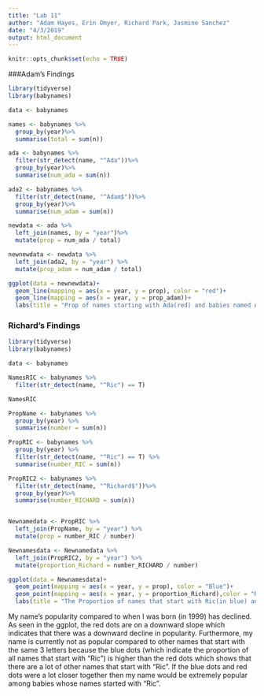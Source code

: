 ```yaml
---
title: "Lab 11"
author: "Adam Hayes, Erin Omyer, Richard Park, Jasmine Sanchez"
date: "4/3/2019"
output: html_document
---
```


```r
knitr::opts_chunk$set(echo = TRUE)
```


###Adam's Findings

```r
library(tidyverse)
library(babynames)

data <- babynames

names <- babynames %>%
  group_by(year)%>%
  summarise(total = sum(n))

ada <- babynames %>%
  filter(str_detect(name, "^Ada"))%>%
  group_by(year)%>%
  summarise(num_ada = sum(n))

ada2 <- babynames %>%
  filter(str_detect(name, "^Adam$"))%>%
  group_by(year)%>%
  summarise(num_adam = sum(n))

newdata <- ada %>%
  left_join(names, by = "year")%>%
  mutate(prop = num_ada / total)

newnewdata <- newdata %>%
  left_join(ada2, by = "year") %>%
  mutate(prop_adam = num_adam / total)

ggplot(data = newnewdata)+
  geom_line(mapping = aes(x = year, y = prop), color = "red")+
  geom_line(mapping = aes(x = year, y = prop_adam))+
  labs(title = "Prop of names starting with Ada(red) and babies named Adam(black) by year")
```

### Richard's Findings

```r
library(tidyverse)
library(babynames)

data <- babynames

NamesRIC <- babynames %>%
  filter(str_detect(name, "^Ric") == T)

NamesRIC

PropName <- babynames %>%
  group_by(year) %>%
  summarise(number = sum(n))

PropRIC <- babynames %>%
  group_by(year) %>%
  filter(str_detect(name, "^Ric") == T) %>%
  summarise(number_RIC = sum(n))

PropRIC2 <- babynames %>%
  filter(str_detect(name, "^Richard$"))%>%
  group_by(year)%>%
  summarise(number_RICHARD = sum(n))


Newnamedata <- PropRIC %>%
  left_join(PropName, by = "year") %>%
  mutate(prop = number_RIC / number)

Newnamesdata <- Newnamedata %>%
  left_join(PropRIC2, by = "year") %>%
  mutate(proportion_Richard = number_RICHARD / number)

ggplot(data = Newnamesdata)+
  geom_point(mapping = aes(x = year, y = prop), color = "Blue")+
  geom_point(mapping = aes(x = year, y = proportion_Richard),color = "Red")+
  labs(title = "The Proportion of names that start with Ric(in blue) and babies named Richard(in red) by each year")
```

My name's popularity compared to when I was born (in 1999) has declined. As seen in the ggplot, the red dots are on a downward slope which indicates that there was a downward decline in popularity. Furthermore, my name is currently not as popular compared to other names that start with the same 3 letters because the blue dots (which indicate the proportion of all names that start with "Ric") is higher than the red dots which shows that there are a lot of other names that start with "Ric". If the blue dots and red dots were a lot closer together then my name would be extremely popular among babies whose names started with "Ric".